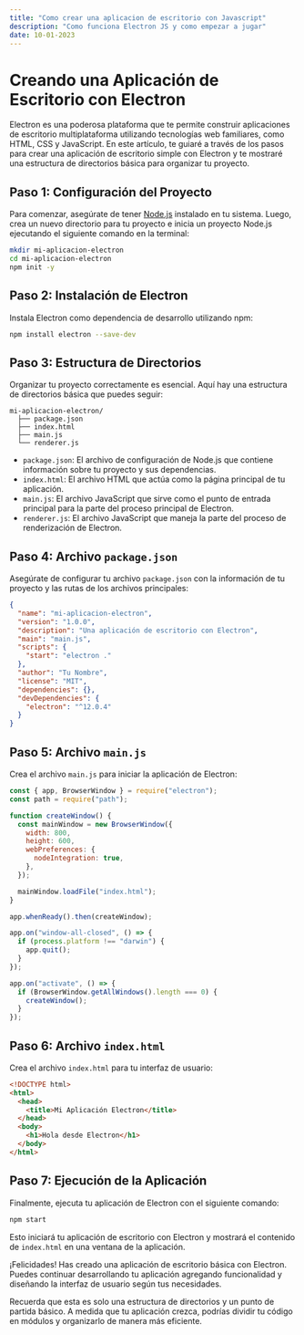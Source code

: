 ```yaml
---
title: "Como crear una aplicacion de escritorio con Javascript"
description: "Como funciona Electron JS y como empezar a jugar"
date: 10-01-2023
---
```


# Creando una Aplicación de Escritorio con Electron

Electron es una poderosa plataforma que te permite construir aplicaciones de escritorio multiplataforma utilizando tecnologías web familiares, como HTML, CSS y JavaScript. En este artículo, te guiaré a través de los pasos para crear una aplicación de escritorio simple con Electron y te mostraré una estructura de directorios básica para organizar tu proyecto.

## Paso 1: Configuración del Proyecto

Para comenzar, asegúrate de tener [Node.js](https://nodejs.org/) instalado en tu sistema. Luego, crea un nuevo directorio para tu proyecto e inicia un proyecto Node.js ejecutando el siguiente comando en la terminal:

```bash
mkdir mi-aplicacion-electron
cd mi-aplicacion-electron
npm init -y
```

## Paso 2: Instalación de Electron

Instala Electron como dependencia de desarrollo utilizando npm:

```bash
npm install electron --save-dev
```

## Paso 3: Estructura de Directorios

Organizar tu proyecto correctamente es esencial. Aquí hay una estructura de directorios básica que puedes seguir:

```
mi-aplicacion-electron/
  ├── package.json
  ├── index.html
  ├── main.js
  └── renderer.js
```

- `package.json`: El archivo de configuración de Node.js que contiene información sobre tu proyecto y sus dependencias.
- `index.html`: El archivo HTML que actúa como la página principal de tu aplicación.
- `main.js`: El archivo JavaScript que sirve como el punto de entrada principal para la parte del proceso principal de Electron.
- `renderer.js`: El archivo JavaScript que maneja la parte del proceso de renderización de Electron.

## Paso 4: Archivo `package.json`

Asegúrate de configurar tu archivo `package.json` con la información de tu proyecto y las rutas de los archivos principales:

```json
{
  "name": "mi-aplicacion-electron",
  "version": "1.0.0",
  "description": "Una aplicación de escritorio con Electron",
  "main": "main.js",
  "scripts": {
    "start": "electron ."
  },
  "author": "Tu Nombre",
  "license": "MIT",
  "dependencies": {},
  "devDependencies": {
    "electron": "^12.0.4"
  }
}
```

## Paso 5: Archivo `main.js`

Crea el archivo `main.js` para iniciar la aplicación de Electron:

```javascript
const { app, BrowserWindow } = require("electron");
const path = require("path");

function createWindow() {
  const mainWindow = new BrowserWindow({
    width: 800,
    height: 600,
    webPreferences: {
      nodeIntegration: true,
    },
  });

  mainWindow.loadFile("index.html");
}

app.whenReady().then(createWindow);

app.on("window-all-closed", () => {
  if (process.platform !== "darwin") {
    app.quit();
  }
});

app.on("activate", () => {
  if (BrowserWindow.getAllWindows().length === 0) {
    createWindow();
  }
});
```

## Paso 6: Archivo `index.html`

Crea el archivo `index.html` para tu interfaz de usuario:

```html
<!DOCTYPE html>
<html>
  <head>
    <title>Mi Aplicación Electron</title>
  </head>
  <body>
    <h1>Hola desde Electron</h1>
  </body>
</html>
```

## Paso 7: Ejecución de la Aplicación

Finalmente, ejecuta tu aplicación de Electron con el siguiente comando:

```bash
npm start
```

Esto iniciará tu aplicación de escritorio con Electron y mostrará el contenido de `index.html` en una ventana de la aplicación.

¡Felicidades! Has creado una aplicación de escritorio básica con Electron. Puedes continuar desarrollando tu aplicación agregando funcionalidad y diseñando la interfaz de usuario según tus necesidades.

Recuerda que esta es solo una estructura de directorios y un punto de partida básico. A medida que tu aplicación crezca, podrías dividir tu código en módulos y organizarlo de manera más eficiente.
